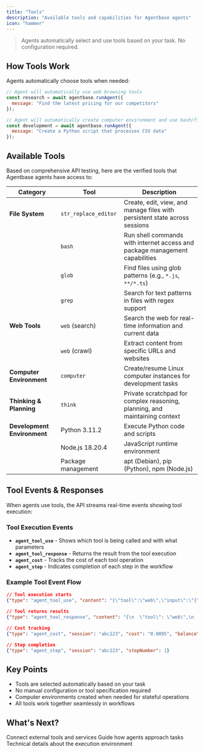 ```yaml
---
title: "Tools"
description: "Available tools and capabilities for Agentbase agents"
icon: "hammer"
---
```


> Agents automatically select and use tools based on your task. No configuration required.

## How Tools Work

Agents automatically choose tools when needed:

```javascript
// Agent will automatically use web browsing tools
const research = await agentbase.runAgent({
  message: "Find the latest pricing for our competitors"
});

// Agent will automatically create computer environment and use bash/file tools
const development = await agentbase.runAgent({
  message: "Create a Python script that processes CSV data"
});
```

## Available Tools

Based on comprehensive API testing, here are the verified tools that Agentbase agents have access to:

| Category | Tool | Description |
|----------|------|-------------|
| **File System** | `str_replace_editor` | Create, edit, view, and manage files with persistent state across sessions |
| | `bash` | Run shell commands with internet access and package management capabilities |
| | `glob` | Find files using glob patterns (e.g., `*.js`, `**/*.ts`) |
| | `grep` | Search for text patterns in files with regex support |
| **Web Tools** | `web` (search) | Search the web for real-time information and current data |
| | `web` (crawl) | Extract content from specific URLs and websites |
| **Computer Environment** | `computer` | Create/resume Linux computer instances for development tasks |
| **Thinking & Planning** | `think` | Private scratchpad for complex reasoning, planning, and maintaining context |
| **Development Environment** | Python 3.11.2 | Execute Python code and scripts |
| | Node.js 18.20.4 | JavaScript runtime environment |
| | Package management | apt (Debian), pip (Python), npm (Node.js) |

## Tool Events & Responses

When agents use tools, the API streams real-time events showing tool execution:

### Tool Execution Events
- **`agent_tool_use`** - Shows which tool is being called and with what parameters
- **`agent_tool_response`** - Returns the result from the tool execution
- **`agent_cost`** - Tracks the cost of each tool operation
- **`agent_step`** - Indicates completion of each step in the workflow

### Example Tool Event Flow
```json
// Tool execution starts
{"type": "agent_tool_use", "content": "{\"tool\":\"web\",\"input\":\"{\\\"command\\\":\\\"search\\\",\\\"query\\\":\\\"AI developments 2025\\\"}\"}"}

// Tool returns results  
{"type": "agent_tool_response", "content": "{\n  \"tool\": \"web\",\n  \"response\": [\n    {\n      \"url\": \"https://example.com/ai-news\",\n      \"title\": \"Latest AI Developments\"\n    }\n  ]\n}"}

// Cost tracking
{"type": "agent_cost", "session": "abc123", "cost": "0.0095", "balance": 47.45}

// Step completion
{"type": "agent_step", "session": "abc123", "stepNumber": 1}
```


## Key Points

- Tools are selected automatically based on your task
- No manual configuration or tool specification required
- Computer environments created when needed for stateful operations
- All tools work together seamlessly in workflows

## What's Next?

<CardGroup cols={3}>
  <Card title="MCP Integration" icon="plug" href="/build/model-context-protocol">
    Connect external tools and services
  </Card>
  
  <Card title="System Prompts" icon="user" href="/build/system-prompts">
    Guide how agents approach tasks
  </Card>
  
  <Card title="Computer Environment" icon="desktop" href="/build/agent-computer">
    Technical details about the execution environment
  </Card>
</CardGroup>

